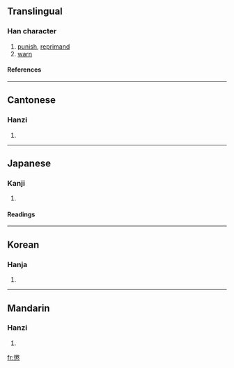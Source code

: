 {{see|惩}}

==Translingual==
===Han character===
{{Han char|rn=61|rad=心|as=15|sn=19|four=2833<sub>4</sub>|canj=竹大心 (HKP), X竹大心 (XHKP)}}
# [[punish]], [[reprimand]]
# [[warn]]
====References====
{{Han ref|kx=0407.440|dkj=11399|dj=0748.290|hdz=42366.060|uh=61F2|ud=25074|bh=C367|bd=50023}}
----
==Cantonese==
===Hanzi===
{{yue-hanzi|jyut=|y=ching4}}
# {{defn|Cantonese}}
----
==Japanese==
===Kanji===
{{ja-kanji|grade=c|rs=心15}}
# {{defn|Japanese}} 
====Readings====
{{ja-readings|on=[[ちょう]] (chō)|kun=[[こらす]] (korasu), [[こりる]] (koriru), [[こらしめる]] (korashimeru)}}
----
==Korean==
===Hanja===
{{ko-hanja|hangeul=징|eumhun=|rv=jing|mr=ching|y=cing}}
# {{defn|Korean}}
----
==Mandarin==
===Hanzi===
{{cmn-hanzi|sim=惩|pin=[[chéng]] ([[cheng2]])|wg=ch'eng<sup>2</sup>}}
# {{defn|Mandarin}}

[[fr:懲]]